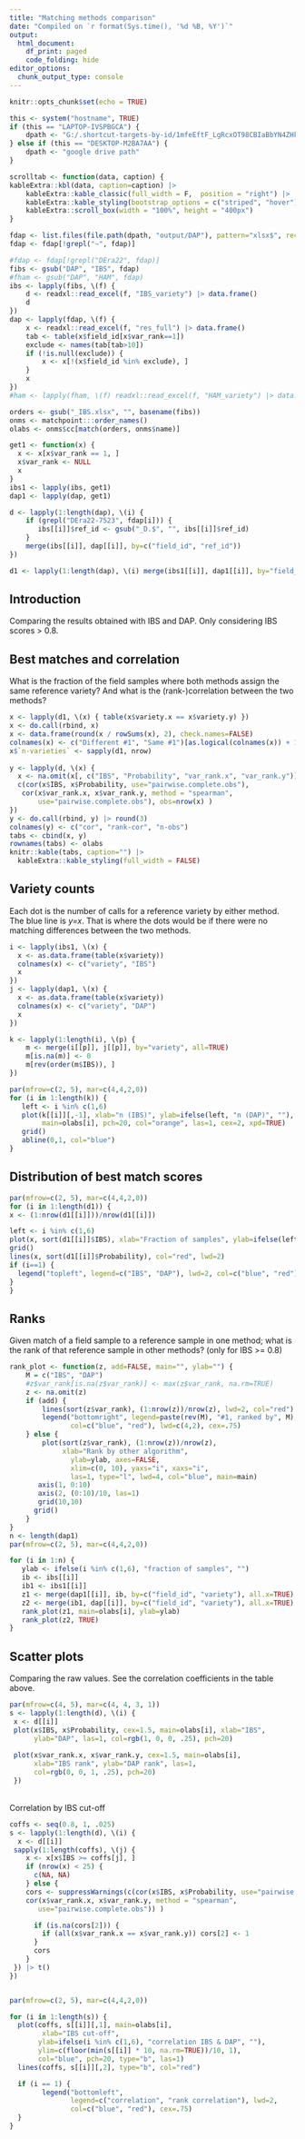 ```yaml
---
title: "Matching methods comparison"
date: "Compiled on `r format(Sys.time(), '%d %B, %Y')`"
output:
  html_document:
    df_print: paged
    code_folding: hide
editor_options:
  chunk_output_type: console
---
```



```r
knitr::opts_chunk$set(echo = TRUE)

this <- system("hostname", TRUE)
if (this == "LAPTOP-IVSPBGCA") { 
	dpath <- "G:/.shortcut-targets-by-id/1mfeEftF_LgRcxOT98CBIaBbYN4ZHkBr_/share/image"
} else if (this == "DESKTOP-M2BA7AA") {
	dpath <- "google drive path"
}

scrolltab <- function(data, caption) {
kableExtra::kbl(data, caption=caption) |>
    kableExtra::kable_classic(full_width = F,  position = "right") |>
    kableExtra::kable_styling(bootstrap_options = c("striped", "hover"))  |> 
    kableExtra::scroll_box(width = "100%", height = "400px")
}

```


```r
fdap <- list.files(file.path(dpath, "output/DAP"), pattern="xlsx$", recursive=TRUE, full=TRUE)
fdap <- fdap[!grepl("~", fdap)]

#fdap <- fdap[!grepl("DEra22", fdap)]
fibs <- gsub("DAP", "IBS", fdap)
#fham <- gsub("DAP", "HAM", fdap)
ibs <- lapply(fibs, \(f) {
    d <- readxl::read_excel(f, "IBS_variety") |> data.frame()
    d
})
dap <- lapply(fdap, \(f) {
    x <- readxl::read_excel(f, "res_full") |> data.frame()
    tab <- table(x$field_id[x$var_rank==1])
    exclude <- names(tab[tab>10])
    if (!is.null(exclude)) {
    	x <- x[!(x$field_id %in% exclude), ]
    }
    x
})
#ham <- lapply(fham, \(f) readxl::read_excel(f, "HAM_variety") |> data.frame())

orders <- gsub("_IBS.xlsx", "", basename(fibs))
onms <- matchpoint:::order_names()
olabs <- onms$cc[match(orders, onms$name)]

get1 <- function(x) {
  x <- x[x$var_rank == 1, ]
  x$var_rank <- NULL
  x
}
ibs1 <- lapply(ibs, get1)
dap1 <- lapply(dap, get1)

d <- lapply(1:length(dap), \(i) {
    if (grepl("DEra22-7523", fdap[i])) {
       ibs[[i]]$ref_id <- gsub("_D.$", "", ibs[[i]]$ref_id)
    }
    merge(ibs[[i]], dap[[i]], by=c("field_id", "ref_id"))
})

d1 <- lapply(1:length(dap), \(i) merge(ibs1[[i]], dap1[[i]], by="field_id"))
```

## Introduction

Comparing the results obtained with IBS and DAP. Only considering IBS scores > 0.8.

## Best matches and correlation

What is the fraction of the field samples where both methods assign the same reference variety? And what is the (rank-)correlation between the two methods?

```r
x <- lapply(d1, \(x) { table(x$variety.x == x$variety.y) })
x <- do.call(rbind, x)
x <- data.frame(round(x / rowSums(x), 2), check.names=FALSE)
colnames(x) <- c("Different #1", "Same #1")[as.logical(colnames(x)) + 1]
x$`n-varieties` <- sapply(d1, nrow)
  
y <- lapply(d, \(x) {
  x <- na.omit(x[, c("IBS", "Probability", "var_rank.x", "var_rank.y")])
  c(cor(x$IBS, x$Probability, use="pairwise.complete.obs"),
   cor(x$var_rank.x, x$var_rank.y, method = "spearman",
       use="pairwise.complete.obs"), obs=nrow(x) )
})
y <- do.call(rbind, y) |> round(3)
colnames(y) <- c("cor", "rank-cor", "n-obs")
tabs <- cbind(x, y)
rownames(tabs) <- olabs
knitr::kable(tabs, caption="") |> 
  kableExtra::kable_styling(full_width = FALSE)
```

## Variety counts 

Each dot is the number of calls for a reference variety by either method. The blue line is *y=x*. That is where the dots would be if there were no matching differences between the two methods. 

```r
i <- lapply(ibs1, \(x) {
  x <- as.data.frame(table(x$variety))
  colnames(x) <- c("variety", "IBS")
  x
})
j <- lapply(dap1, \(x) {
  x <- as.data.frame(table(x$variety))
  colnames(x) <- c("variety", "DAP")
  x
})

k <- lapply(1:length(i), \(p) {
    m <- merge(i[[p]], j[[p]], by="variety", all=TRUE)
    m[is.na(m)] <- 0
    m[rev(order(m$IBS)), ]
})

par(mfrow=c(2, 5), mar=c(4,4,2,0))
for (i in 1:length(k)) {
   left <- i %in% c(1,6)
   plot(k[[i]][,-1], xlab="n (IBS)", ylab=ifelse(left, "n (DAP)", ""), 
        main=olabs[i], pch=20, col="orange", las=1, cex=2, xpd=TRUE)
   grid()
   abline(0,1, col="blue")
}
```



## Distribution of best match scores 


```r
par(mfrow=c(2, 5), mar=c(4,4,2,0))
for (i in 1:length(d1)) {
x <- (1:nrow(d1[[i]]))/nrow(d1[[i]])

left <- i %in% c(1,6)
plot(x, sort(d1[[i]]$IBS), xlab="Fraction of samples", ylab=ifelse(left, "score", ""), las=1, ylim=c(0.5, 1), type="l", lwd=2, col="blue", main=olabs[i])
grid()
lines(x, sort(d1[[i]]$Probability), col="red", lwd=2)
if (i==1) {
  legend("topleft", legend=c("IBS", "DAP"), lwd=2, col=c("blue", "red"), cex=.9)
}
}
```


## Ranks

Given match of a field sample to a reference sample in one method; what is the rank of that reference sample in other methods? (only for IBS >= 0.8)

```r
rank_plot <- function(z, add=FALSE, main="", ylab="") {
	M = c("IBS", "DAP")
	#z$var_rank[is.na(z$var_rank)] <- max(z$var_rank, na.rm=TRUE)
	z <- na.omit(z)
	if (add) {
		lines(sort(z$var_rank), (1:nrow(z))/nrow(z), lwd=2, col="red")
		legend("bottomright", legend=paste(rev(M), "#1, ranked by", M),
		       col=c("blue", "red"), lwd=c(4,2), cex=.75)
	} else {
		plot(sort(z$var_rank), (1:nrow(z))/nrow(z), 
		     xlab="Rank by other algorithm", 
			   ylab=ylab, axes=FALSE,
			   xlim=c(0, 10), yaxs="i", xaxs="i",
			   las=1, type="l", lwd=4, col="blue", main=main)
	   axis(1, 0:10)
	   axis(2, (0:10)/10, las=1)
	   grid(10,10)
	  grid()
	}
}
n <- length(dap1)
par(mfrow=c(2, 5), mar=c(4,4,2,0))

for (i in 1:n) {
   ylab <- ifelse(i %in% c(1,6), "fraction of samples", "")
   ib <- ibs[[i]]
   ib1 <- ibs1[[i]]
   z1 <- merge(dap1[[i]], ib, by=c("field_id", "variety"), all.x=TRUE)
   z2 <- merge(ib1, dap[[i]], by=c("field_id", "variety"), all.x=TRUE)
   rank_plot(z1, main=olabs[i], ylab=ylab)
   rank_plot(z2, TRUE)
}

```


## Scatter plots

Comparing the raw values. See the correlation coefficients in the table above.

```r
par(mfrow=c(4, 5), mar=c(4, 4, 3, 1))
s <- lapply(1:length(d), \(i) {
 x <- d[[i]]
 plot(x$IBS, x$Probability, cex=1.5, main=olabs[i], xlab="IBS",
      ylab="DAP", las=1, col=rgb(1, 0, 0, .25), pch=20)
 
 plot(x$var_rank.x, x$var_rank.y, cex=1.5, main=olabs[i], 
      xlab="IBS rank", ylab="DAP rank", las=1, 
      col=rgb(0, 0, 1, .25), pch=20)
 })

```

</br>
Correlation by IBS cut-off

```r
coffs <- seq(0.8, 1, .025)
s <- lapply(1:length(d), \(i) {
  x <- d[[i]]
 sapply(1:length(coffs), \(j) {
    x <- x[x$IBS >= coffs[j], ]  
    if (nrow(x) < 25) {
      c(NA, NA)
    } else {
    cors <- suppressWarnings(c(cor(x$IBS, x$Probability, use="pairwise.complete.obs"),
    cor(x$var_rank.x, x$var_rank.y, method = "spearman",
       use="pairwise.complete.obs")) )

      if (is.na(cors[2])) {
        if (all(x$var_rank.x == x$var_rank.y)) cors[2] <- 1
      }
      cors
    }
 }) |> t()
})


par(mfrow=c(2, 5), mar=c(4,4,2,0))

for (i in 1:length(s)) {
  plot(coffs, s[[i]][,1], main=olabs[i], 
        xlab="IBS cut-off", 
       ylab=ifelse(i %in% c(1,6), "correlation IBS & DAP", ""),
       ylim=c(floor(min(s[[i]] * 10, na.rm=TRUE))/10, 1),
       col="blue", pch=20, type="b", las=1)
  lines(coffs, s[[i]][,2], type="b", col="red")

  if (i == 1) {
		legend("bottomleft", 
		       legend=c("correlation", "rank correlation"), lwd=2, 
		       col=c("blue", "red"), cex=.75)
  }
}
```


